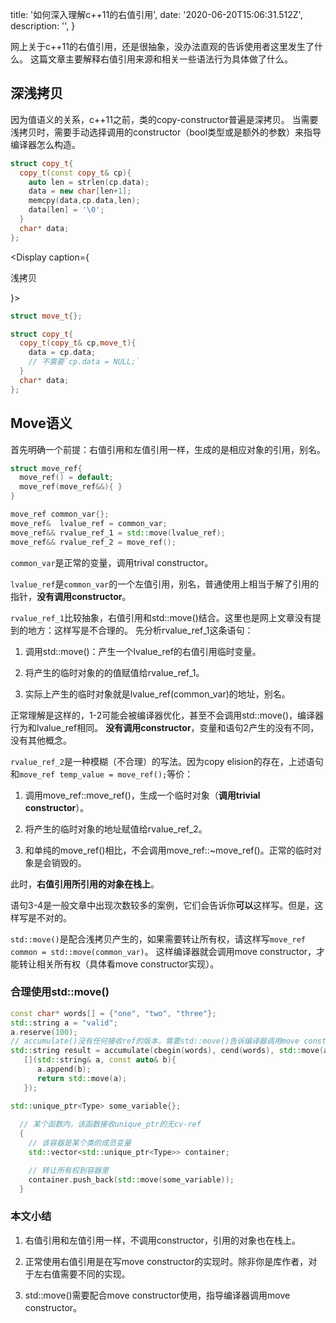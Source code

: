 
  title: '如何深入理解c++11的右值引用',
  date: '2020-06-20T15:06:31.512Z',
  description: '',
}

网上关于c++11的右值引用，还是很抽象，没办法直观的告诉使用者这里发生了什么。
这篇文章主要解释右值引用来源和相关一些语法行为具体做了什么。

<Spacer y={2} />

<!--<Row gap={0.8}>
  <Col>
    <Display caption="深拷贝">

    ```cpp
      printf("hello,world");
    ```

    </Display>
  </Col>

    <Col>
    <Display caption="深拷贝">

    ```cpp
      printf("hello,world");
    ```

    </Display>
  </Col>
</Row> 


<DeepCopy>

```cpp
printf("helloworld");
```

</DeepCopy>-->


## 深浅拷贝

因为值语义的关系，c++11之前，类的copy-constructor普遍是深拷贝。
当需要浅拷贝时，需要手动选择调用的constructor（bool类型或是额外的参数）来指导编译器怎么构造。

<Row gap={0.8}>
  <Display caption="深拷贝">

  ```cpp
  struct copy_t{
    copy_t(const copy_t& cp){           
      auto len = strlen(cp.data);
      data = new char[len+1];
      memcpy(data,cp.data,len);
      data[len] = '\0';
    }
    char* data;
  };
  ```

  </Display>

  <Display caption={<p>浅拷贝</p>}>

  ```cpp
  struct move_t{};

  struct copy_t{
    copy_t(copy_t& cp,move_t){           
      data = cp.data;
      // 不需要`cp.data = NULL;`
    }
    char* data;
  };
  ```

  </Display>
</Row>

## Move语义

首先明确一个前提：右值引用和左值引用一样，生成的是相应对象的引用，别名。

<Row gap={0.8}>
  <Display width="300px" caption="右值引用">

  ```cpp
  struct move_ref{
    move_ref() = default;
    move_ref(move_ref&&){ }
  }
  ```

  </Display>

  <Display caption="一些用例">

  ```cpp
  move_ref common_var{};
  move_ref&  lvalue_ref = common_var;
  move_ref&& rvalue_ref_1 = std::move(lvalue_ref);
  move_ref&& rvalue_ref_2 = move_ref();
  ```

  </Display>
</Row>

`common_var`是正常的变量，调用trival constructor。

`lvalue_ref`是`common_var`的一个左值引用，别名，普通使用上相当于解了引用的指针，**没有调用constructor**。

`rvalue_ref_1`比较抽象，右值引用和std::move()结合。这里也是网上文章没有提到的地方：这样写是不合理的。
先分析rvalue_ref_1这条语句：

  1. 调用std::move()：产生一个lvalue_ref的右值引用临时变量。

  2. 将产生的临时对象的的值赋值给rvalue_ref_1。

  3. 实际上产生的临时对象就是lvalue_ref(common_var)的地址，别名。

正常理解是这样的，1-2可能会被编译器优化，甚至不会调用std::move()，编译器行为和lvalue_ref相同。
**没有调用constructor**，变量和语句2产生的没有不同，没有其他概念。

`rvalue_ref_2`是一种模糊（不合理）的写法。因为copy elision的存在，上述语句和`move_ref temp_value = move_ref();`等价：

  1. 调用move_ref::move_ref()，生成一个临时对象（**调用trivial constructor**）。

  2. 将产生的临时对象的地址赋值给rvalue_ref_2。

  3. 和单纯的move_ref()相比，不会调用move_ref::~move_ref()。正常的临时对象是会销毁的。

  此时，**右值引用所引用的对象在栈上**。


语句3-4是一般文章中出现次数较多的案例，它们会告诉你**可以**这样写。但是，这样写是不对的。

`std::move()`是配合浅拷贝产生的，如果需要转让所有权，请这样写`move_ref common = std::move(common_var)`。
这样编译器就会调用move constructor，才能转让相关所有权（具体看move constructor实现）。

<Spacer />

### 合理使用std::move()

<Display  caption="函数没有提供ref版本，需要指导编译器调用move constructor">

```cpp
const char* words[] = {"one", "two", "three"};
std::string a = "valid";
a.reserve(100);
// accumulate()没有任何接收ref的版本，需要std::move()告诉编译器调用move constructor
std::string result = accumulate(cbegin(words), cend(words), std::move(a), 
   [](std::string& a, const auto& b){
      a.append(b); 
      return std::move(a);
   });
```

</Display>

<Display width="500px" caption="使用只有move constructor的类">

```cpp
std::unique_ptr<Type> some_variable{};
 
  // 某个函数内，该函数接收unique_ptr的无cv-ref
  {
    // 该容器是某个类的成员变量
    std::vector<std::unique_ptr<Type>> container;

    // 转让所有权到容器里
    container.push_back(std::move(some_variable));
  }
```

</Display>

<Spacer />

### 本文小结

1. 右值引用和左值引用一样，不调用constructor，引用的对象也在栈上。

2. 正常使用右值引用是在写move constructor的实现时。除非你是库作者，对于左右值需要不同的实现。

3. std::move()需要配合move constructor使用，指导编译器调用move constructor。


